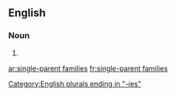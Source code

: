 ==English==

===Noun===
{{head|en|plural|head=[[single]]-[[parent]] [[family|families]]}}

# {{plural of|single-parent family|lang=en}}

[[Category:English plurals ending in "-ies"]]

[[ar:single-parent families]]
[[fr:single-parent families]]